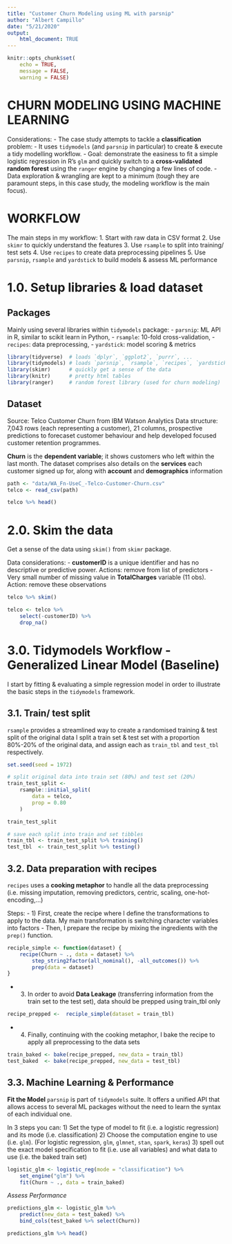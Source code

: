 ```yaml
---
title: "Customer Churn Modeling using ML with parsnip"
author: "Albert Campillo"
date: "5/21/2020"
output: 
    html_document: TRUE
---
```


```r
knitr::opts_chunk$set(
    echo = TRUE,
    message = FALSE,
    warning = FALSE)
```


# CHURN MODELING USING MACHINE LEARNING

Considerations:
- The case study attempts to tackle a __classification__ problem:
- It uses `tidymodels` (and `parsnip` in particular) to create & execute a tidy modelling workflow.
- Goal: demonstrate the easiness to fit a simple logistic regression in R's `glm` and quickly switch to a __cross-validated random forest__ using the `ranger` engine by changing a few lines of code.
- Data exploration & wrangling are kept to a minimum (tough they are paramount steps, in this case study, the modeling workflow is the main focus).

# WORKFLOW

The main steps in my workflow:
1. Start with raw data in CSV format
2. Use `skimr` to quickly understand the features
3. Use `rsample` to split into training/ test sets
4. Use `recipes` to create data preprocessing pipelines
5. Use `parsnip`, `rsample` and `yardstick` to build models & assess ML performance


# 1.0. Setup libraries & load dataset

## Packages

Mainly using several libraries within `tidymodels` package: 
- `parsnip`: ML API in R, similar to scikit learn in Python,
- `rsample`: 10-fold cross-validation,
- `recipes`: data preprocessing,
- `yardstick`: model scoring & metrics

```r
library(tidyverse)  # loads `dplyr`, `ggplot2`, `purrr`, ...
library(tidymodels) # loads `parsnip`, `rsample`, `recipes`, `yardstick`
library(skimr)      # quickly get a sense of the data
library(knitr)      # pretty html tables
library(ranger)     # random forest library (used for churn modeling)
```

## Dataset
Source: Telco Customer Churn from IBM Watson Analytics
Data structure: 7,043 rows (each representing a customer), 21 columns, prospective predictions to forecaset customer behaviour and help developed focused customer retention programmes.

__Churn__ is the __dependent variable__; it shows customers who left within the last month.
The dataset comprises also details on the __services__ each customer signed up for, along with __account__ and __demographics__ information


```r
path <- "data/WA_Fn-UseC_-Telco-Customer-Churn.csv"
telco <- read_csv(path)

telco %>% head()
```

# 2.0. Skim the data

Get a sense of the data using `skim()` from `skimr` package.

Data considerations:
- __customerID__ is a unique identifier and has no descriptive or predictive power. Actions: remove from list of predictors
- Very small number of missing value in __TotalCharges__ variable (11 obs). Action: remove these observations

```r
telco %>% skim()
```

```r
telco <- telco %>%
    select(-customerID) %>%
    drop_na()
```


# 3.0. Tidymodels Workflow - Generalized Linear Model (Baseline)

I start by fitting & evaluating a simple regression model in order to illustrate the basic steps in the `tidymodels` framework.

## 3.1. Train/ test split
`rsample` provides a streamlined way to create a randomised training & test split of the original data
I split a train set & test set with a proportion 80%-20% of the original data, and assign each as `train_tbl` and `test_tbl` respectively. 

```r
set.seed(seed = 1972)

# split original data into train set (80%) and test set (20%)
train_test_split <-
    rsample::initial_split(
        data = telco,
        prop = 0.80
    )

train_test_split

# save each split into train and set tibbles
train_tbl <- train_test_split %>% training()
test_tbl  <- train_test_split %>% testing()
```

## 3.2. Data preparation with recipes

`recipes` uses a __cooking metaphor__ to handle all the data preprocessing (i.e. missing imputation, removing predictors, centric, scaling, one-hot-encoding,...)

Steps:
- 1) First, create the recipe where I define the transformations to apply to the data. My main transformation is switching character variables into factors
- Then, I prepare the recipe by mixing the ingredients with the `prep()` function.

```r
reciple_simple <- function(dataset) {
    recipe(Churn ~ ., data = dataset) %>%
        step_string2factor(all_nominal(), -all_outcomes()) %>%
        prep(data = dataset)
}
```

- 3) In order to avoid __Data Leakage__ (transferring information from the train set to the test set), data should be prepped using train_tbl only

```r
recipe_prepped <-  reciple_simple(dataset = train_tbl)
```

- 4) Finally, continuing with the cooking metaphor, I bake the recipe to apply all preprocessing to the data sets
```r
train_baked <- bake(recipe_prepped, new_data = train_tbl)
test_baked  <- bake(recipe_prepped, new_data = test_tbl)
```


## 3.3. Machine Learning & Performance

__Fit the Model__
`parsnip` is part of `tidymodels` suite. It offers a unified API that allows access to several ML packages without the need to learn the syntax of each individual one.

In 3 steps you can:
1) Set the type of model to fit (i.e. a logistic regression) and its mode (i.e. classification)
2) Choose the computation engine to use (i.e. `glm`). (For logistic regression, `glm`, `glmnet`, `stan`, `spark`, `keras`)
3) spell out the exact model specification to fit (i.e. use all variables) and what data to use (i.e. the baked train set)

```r
logistic_glm <- logistic_reg(mode = "classification") %>%
    set_engine("glm") %>%
    fit(Churn ~ ., data = train_baked)
```


*Assess Performance*

```r
predictions_glm <- logistic_glm %>%
    predict(new_data = test_baked) %>%
    bind_cols(test_baked %>% select(Churn))

predictions_glm %>% head()
```







